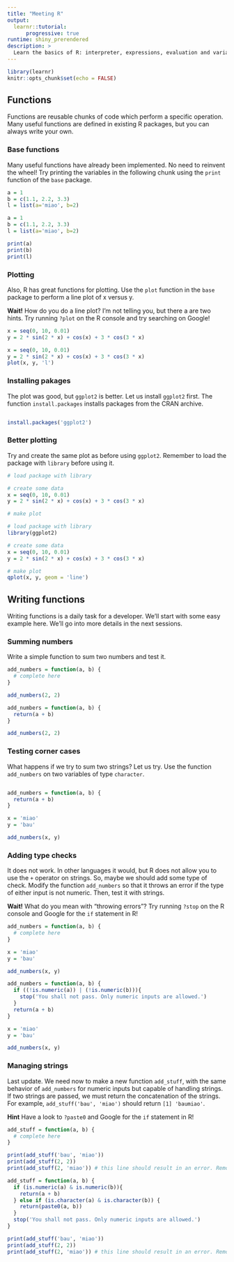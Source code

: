 ```yaml
---
title: "Meeting R"
output:
  learnr::tutorial:
      progressive: true
runtime: shiny_prerendered
description: >
  Learn the basics of R: interpreter, expressions, evaluation and variables.
---
```


```r
library(learnr)
knitr::opts_chunk$set(echo = FALSE)
```


## Functions

Functions are reusable chunks of code which perform a specific operation. Many useful functions are defined in existing R packages, but you can always write your own.


### Base functions

Many useful functions have already been implemented. No need to reinvent the wheel! Try printing the variables in the following chunk using the `print` function of the `base` package.

```r
a = 1
b = c(1.1, 2.2, 3.3)
l = list(a='miao', b=2)

```

```r
a = 1
b = c(1.1, 2.2, 3.3)
l = list(a='miao', b=2)

print(a)
print(b)
print(l)
```

### Plotting

Also, R has great functions for plotting. Use the `plot` function in the `base` package to perform a line plot of x versus y.

<div class="alert alert-info">
  **Wait!** How do you do a line plot? I'm not telling you, but there a are two hints. Try running `?plot`   on the R console and try searching on Google!
</div>


```r
x = seq(0, 10, 0.01)
y = 2 * sin(2 * x) + cos(x) + 3 * cos(3 * x)

```

```r
x = seq(0, 10, 0.01)
y = 2 * sin(2 * x) + cos(x) + 3 * cos(3 * x)
plot(x, y, 'l')
```

### Installing pakages

The plot was good, but `ggplot2` is better. Let us install `ggplot2` first. The function `install.packages` installs packages from the CRAN archive.

```r



```

```r
install.packages('ggplot2')
```

### Better plotting

Try and create the same plot as before using `ggplot2`. Remember to load the package with `library` before using it.

```r
# load package with library

# create some data
x = seq(0, 10, 0.01)
y = 2 * sin(2 * x) + cos(x) + 3 * cos(3 * x)

# make plot

```

```r
# load package with library
library(ggplot2)

# create some data
x = seq(0, 10, 0.01)
y = 2 * sin(2 * x) + cos(x) + 3 * cos(3 * x)

# make plot
qplot(x, y, geom = 'line')
```

## Writing functions

Writing functions is a daily task for a developer. We'll start with some easy example here. We'll go into more details in the next sessions.

### Summing numbers

Write a simple function to sum two numbers and test it.

```r
add_numbers = function(a, b) {
  # complete here
}

add_numbers(2, 2)
```

```r
add_numbers = function(a, b) {
  return(a + b)
}

add_numbers(2, 2)
```

### Testing corner cases

What happens if we try to sum two strings? Let us try. Use the function `add_numbers` on two variables of type `character`.

```r





```

```r
add_numbers = function(a, b) {
  return(a + b)
}

x = 'miao'
y = 'bau'

add_numbers(x, y)
```

### Adding type checks

It does not work. In other languages it would, but R does not allow you to use the `+` operator on strings. So, maybe we should add some type of check. Modify the function `add_numbers` so that it throws an error if the type of either input is not numeric. Then, test it with strings.

<div class="alert alert-info">
  **Wait!** What do you mean with "throwing errors"? Try running `?stop` on the R console and Google for the `if` statement in R!
</div>

```r
add_numbers = function(a, b) {
  # complete here
}

x = 'miao'
y = 'bau'

add_numbers(x, y)
```

```r
add_numbers = function(a, b) {
  if ((!is.numeric(a)) | (!is.numeric(b))){
    stop('You shall not pass. Only numeric inputs are allowed.')
  }
  return(a + b)
}

x = 'miao'
y = 'bau'

add_numbers(x, y)
```

### Managing strings

Last update. We need now to make a new function `add_stuff`, with the same behavior of `add_numbers` for numeric inputs but capable of handling strings. If two strings are passed, we must return the concatenation of the strings. For example, `add_stuff('bau', 'miao')` should return `[1] 'baumiao'`.

<div class="alert alert-info">
  **Hint** Have a look to `?paste0` and Google for the `if` statement in R!
</div>

```r
add_stuff = function(a, b) {
  # complete here
}

print(add_stuff('bau', 'miao'))
print(add_stuff(2, 2))
print(add_stuff(2, 'miao')) # this line should result in an error. Remove it in the exercise to see the difference
```

```r
add_stuff = function(a, b) {
  if (is.numeric(a) & is.numeric(b)){
    return(a + b)
  } else if (is.character(a) & is.character(b)) {
    return(paste0(a, b))
  }
  stop('You shall not pass. Only numeric inputs are allowed.')
}

print(add_stuff('bau', 'miao'))
print(add_stuff(2, 2))
print(add_stuff(2, 'miao')) # this line should result in an error. Remove it in the exercise to see the difference
```
